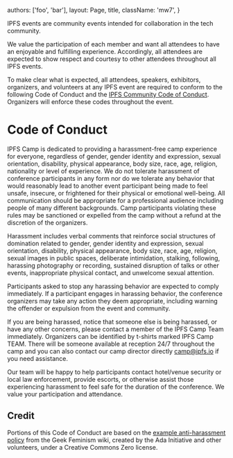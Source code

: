 


  authors: ['foo', 'bar'],
  layout: Page,
  title,
  className: 'mw7',
}

IPFS events are community events intended for collaboration in the tech community.

We value the participation of each member and want all attendees to have an enjoyable and fulfilling experience. Accordingly, all attendees are expected to show respect and courtesy to other attendees throughout all IPFS events.

To make clear what is expected, all attendees, speakers, exhibitors, organizers, and volunteers at any IPFS event are required to conform to the following Code of Conduct and the [IPFS Community Code of Conduct](https://github.com/ipfs/community/blob/master/code-of-conduct.md). Organizers will enforce these codes throughout the event.

# Code of Conduct

IPFS Camp is dedicated to providing a harassment-free camp experience for everyone, regardless of gender, gender identity and expression, sexual orientation, disability, physical appearance, body size, race, age, religion, nationality or level of experience. We do not tolerate harassment of conference participants in any form nor do we tolerate any behavior that would reasonably lead to another event participant being made to feel unsafe, insecure, or frightened for their physical or emotional well-being. All communication should be appropriate for a professional audience including people of many different backgrounds. Camp participants violating these rules may be sanctioned or expelled from the camp without a refund at the discretion of the organizers.

Harassment includes verbal comments that reinforce social structures of domination related to gender, gender identity and expression, sexual orientation, disability, physical appearance, body size, race, age, religion, sexual images in public spaces, deliberate intimidation, stalking, following, harassing photography or recording, sustained disruption of talks or other events, inappropriate physical contact, and unwelcome sexual attention.

Participants asked to stop any harassing behavior are expected to comply immediately.
If a participant engages in harassing behavior, the conference organizers may take any action they deem appropriate, including warning the offender or expulsion from the event and community.

If you are being harassed, notice that someone else is being harassed, or have any other concerns, please contact a member of the IPFS Camp Team immediately. Organizers can be identified by t-shirts marked IPFS Camp TEAM. There will be someone available at reception 24/7 throughout the camp and you can also contact our camp director directly [camp@ipfs.io](mailto:camp@ipfs.io) if you need assistance.

Our team will be happy to help participants contact hotel/venue security or local law enforcement, provide escorts, or otherwise assist those experiencing harassment to feel safe for the duration of the conference. We value your participation and attendance.

## Credit

Portions of this Code of Conduct are based on the [example anti-harassment policy](http://geekfeminism.wikia.com/wiki/Conference_anti-harassment/Policy) from the Geek Feminism wiki, created by the Ada Initiative and other volunteers, under a Creative Commons Zero license.
